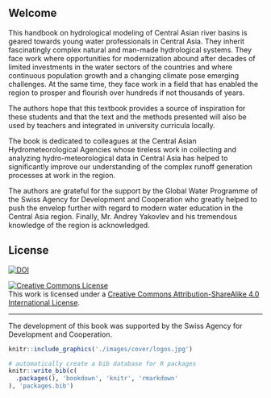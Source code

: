 ## Welcome {.unnumbered}

This handbook on hydrological modeling of Central Asian river basins is geared towards young water professionals in Central Asia. They inherit fascinatingly complex natural and man-made hydrological systems. They face work where opportunities for modernization abound after decades of limited investments in the water sectors of the countries and where continuous population growth and a changing climate pose emerging challenges. At the same time, they face work in a field that has enabled the region to prosper and flourish over hundreds if not thousands of years.

The authors hope that this textbook provides a source of inspiration for these students and that the text and the methods presented will also be used by teachers and integrated in university curricula locally.

The book is dedicated to colleagues at the Central Asian Hydrometeorological Agencies whose tireless work in collecting and analyzing hydro-meteorological data in Central Asia has helped to significantly improve our understanding of the complex runoff generation processes at work in the region.

The authors are grateful for the support by the Global Water Programme of the Swiss Agency for Development and Cooperation who greatly helped to push the envelop further with regard to modern water education in the Central Asia region. Finally, Mr. Andrey Yakovlev and his tremendous knowledge of the region is acknowledged.

## License

[![DOI](https://zenodo.org/badge/272992470.svg)](https://zenodo.org/badge/latestdoi/272992470)

<a rel="license" href="http://creativecommons.org/licenses/by-sa/4.0/"><img src="https://i.creativecommons.org/l/by-sa/4.0/88x31.png" alt="Creative Commons License" style="border-width:0"/></a><br />This work is licensed under a <a rel="license" href="http://creativecommons.org/licenses/by-sa/4.0/">Creative Commons Attribution-ShareAlike 4.0 International License</a>.

------------------------------------------------------------------------

The development of this book was supported by the Swiss Agency for Development and Cooperation.

```r
knitr::include_graphics('./images/cover/logos.jpg')
```

```r
# automatically create a bib database for R packages
knitr::write_bib(c(
  .packages(), 'bookdown', 'knitr', 'rmarkdown'
), 'packages.bib')
```
